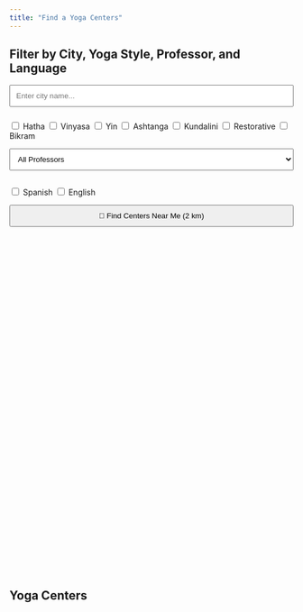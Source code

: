 ```yaml
---
title: "Find a Yoga Centers"
---
```


## Filter by City, Yoga Style, Professor, and Language

<input type="text" id="citySearch" placeholder="Enter city name..." style="width: 100%; padding: 10px; margin-bottom: 10px;" autocomplete="off" />
<ul id="citySuggestions" style="list-style: none; padding: 0; margin: 0; border: 1px solid #ccc; display: none; max-height: 150px; overflow-y: auto;"></ul>

<div id="styleFilters" style="margin-bottom: 1em;">
  <label><input type="checkbox" value="Hatha"> Hatha</label>
  <label><input type="checkbox" value="Vinyasa"> Vinyasa</label>
  <label><input type="checkbox" value="Yin"> Yin</label>
  <label><input type="checkbox" value="Ashtanga"> Ashtanga</label>
  <label><input type="checkbox" value="Kundalini"> Kundalini</label>
  <label><input type="checkbox" value="Restorative"> Restorative</label>
  <label><input type="checkbox" value="Bikram"> Bikram</label>
</div>

<select id="professorSelect" style="width: 100%; padding: 10px; margin-bottom: 1em;">
  <option value="">All Professors</option>
</select>

<div id="languageFilters" style="margin-bottom: 1em;">
  <label><input type="checkbox" value="Spanish"> Spanish</label>
  <label><input type="checkbox" value="English"> English</label>
</div>

<button id="findNearby" style="padding: 10px; width: 100%; margin-bottom: 1em;">📍 Find Centers Near Me (2 km)</button>

<link rel="stylesheet" href="https://unpkg.com/leaflet/dist/leaflet.css" />
<div id="map" style="height: 600px;"></div>
<script src="https://unpkg.com/leaflet/dist/leaflet.js"></script>

## Yoga Centers

<ul id="centerList"></ul>
<p id="noResults" style="display:none; color: red;">No centers found for your search.</p>

<script>
let centers = [];
let professors = [];
let usingNearby = false;
let userLat = null;
let userLng = null;

const input = document.getElementById("citySearch");
const suggestions = document.getElementById("citySuggestions");
const checkboxes = document.querySelectorAll("#styleFilters input[type=checkbox]");
const languageBoxes = document.querySelectorAll("#languageFilters input[type=checkbox]");
const professorSelect = document.getElementById("professorSelect");
const findNearbyBtn = document.getElementById("findNearby");
const listEl = document.getElementById("centerList");
const noResults = document.getElementById("noResults");

const map = L.map('map').setView([40.0, -3.7], 6);
L.tileLayer('https://tile.openstreetmap.org/{z}/{x}/{y}.png', {
  maxZoom: 18,
  attribution: '&copy; OpenStreetMap'
}).addTo(map);
let markers = [];

function updateDisplay(doZoom = false, updateMarkers = true) {
  const cityVal = input.value.toLowerCase().trim();
  const selectedStyles = Array.from(checkboxes).filter(cb => cb.checked).map(cb => cb.value);
  const selectedLangs = Array.from(languageBoxes).filter(cb => cb.checked).map(cb => cb.value);
  const selectedProf = professorSelect.value;

  const filtered = centers.filter(c => {
    const matchCity = c.city.toLowerCase().includes(cityVal);
    const matchStyle = selectedStyles.length === 0 || c.styles.some(style => selectedStyles.includes(style));
    const matchLang = selectedLangs.length === 0 || c.languages.some(lang => selectedLangs.includes(lang));
    const matchProf = !selectedProf || c.professors.includes(selectedProf);
    const matchNearby = !usingNearby || (
      userLat !== null && userLng !== null &&
      getDistance(userLat, userLng, c.lat, c.lng) <= 2
    );
    return matchNearby && matchCity && matchStyle && matchLang && matchProf;
  });

  listEl.innerHTML = "";
  filtered.forEach(c => {
    const li = document.createElement("li");
    li.innerHTML = `<a href="${c.page}">${c.name} (${c.city})</a>`;
    listEl.appendChild(li);
  });

  noResults.style.display = filtered.length === 0 ? "block" : "none";

  if (updateMarkers) {
    markers.forEach(m => map.removeLayer(m));
    markers = [];
    filtered.forEach(c => {
      const marker = L.marker([c.lat, c.lng]).addTo(map)
        .bindPopup(`<a href="${c.page}">${c.name}</a><br>${c.city}`);
      markers.push(marker);
    });
  }

  if (doZoom && cityVal) {
    const exactMatch = centers.filter(c => c.city.toLowerCase() === cityVal);
    if (exactMatch.length > 0) {
      const avgLat = exactMatch.reduce((sum, c) => sum + c.lat, 0) / exactMatch.length;
      const avgLng = exactMatch.reduce((sum, c) => sum + c.lng, 0) / exactMatch.length;
      map.setView([avgLat, avgLng], 12);
    }
  }

  if (doZoom && usingNearby && userLat && userLng) {
    map.setView([userLat, userLng], 14);
  }
}

function getDistance(lat1, lng1, lat2, lng2) {
  const toRad = deg => deg * Math.PI / 180;
  const R = 6371;
  const dLat = toRad(lat2 - lat1);
  const dLng = toRad(lng2 - lng1);
  const a = Math.sin(dLat/2)**2 + Math.cos(toRad(lat1)) * Math.cos(toRad(lat2)) * Math.sin(dLng/2)**2;
  return R * 2 * Math.atan2(Math.sqrt(a), Math.sqrt(1 - a));
}

findNearbyBtn.addEventListener("click", () => {
  if (!usingNearby) {
    if (!navigator.geolocation) {
      alert("Geolocation not supported");
      return;
    }
    navigator.geolocation.getCurrentPosition(pos => {
      userLat = pos.coords.latitude;
      userLng = pos.coords.longitude;
      usingNearby = true;

      // Clear city input when nearby search is activated
      input.value = "";
      findNearbyBtn.textContent = "✅ Showing Centers Near Me (2 km)";
      updateDisplay(true, true);
    }, () => {
      alert("Unable to get location");
    });
  } else {
    usingNearby = false;
    userLat = null;
    userLng = null;
    findNearbyBtn.textContent = "📍 Find Centers Near Me (2 km)";
    updateDisplay(true, true);
  }
});


fetch("data/centers.json")
  .then(res => res.json())
  .then(data => {
    centers = data;
    return fetch("data/professors.json");
  })
  .then(res => res.json())
  .then(data => {
    professors = data;
    professors.forEach(p => {
      const option = document.createElement("option");
      option.value = p.id;
      option.textContent = p.name;
      professorSelect.appendChild(option);
    });
    updateDisplay(true, true);
  });

input.addEventListener("focus", () => {
  suggestions.innerHTML = "";
  const li = document.createElement("li");
  li.textContent = "📍 Use my location (2 km)";
  li.style.padding = "5px";
  li.style.cursor = "pointer";
  li.style.fontStyle = "italic";
  li.addEventListener("click", () => {
    suggestions.style.display = "none";
    findNearbyBtn.click();
  });
  suggestions.appendChild(li);
  suggestions.style.display = "block";
});

document.addEventListener("click", (e) => {
  if (!input.contains(e.target) && !suggestions.contains(e.target)) {
    suggestions.style.display = "none";
  }
});

input.addEventListener("input", () => {
  const val = input.value.toLowerCase().trim();
  suggestions.innerHTML = "";

  const nearMe = document.createElement("li");
  nearMe.textContent = "📍 Use my location (2 km)";
  nearMe.style.padding = "5px";
  nearMe.style.cursor = "pointer";
  nearMe.style.fontStyle = "italic";
  nearMe.addEventListener("click", () => {
    suggestions.style.display = "none";
    findNearbyBtn.click();
  });
  suggestions.appendChild(nearMe);

  if (val.length === 0) {
    suggestions.style.display = "block";
    return;
  }

  const allCities = [...new Set(centers.map(c => c.city))];
  const matches = allCities.filter(c => c.toLowerCase().startsWith(val));
  if (matches.length > 0) {
    matches.forEach(city => {
      const li = document.createElement("li");
      li.textContent = city;
      li.style.padding = "5px";
      li.style.cursor = "pointer";
      li.addEventListener("click", () => {
        input.value = city;
        suggestions.style.display = "none";
        updateDisplay(true, false);
      });
      suggestions.appendChild(li);
    });
    suggestions.style.display = "block";
  }
});

checkboxes.forEach(cb => cb.addEventListener("change", () => updateDisplay(false, true)));
languageBoxes.forEach(cb => cb.addEventListener("change", () => updateDisplay(false, true)));
professorSelect.addEventListener("change", () => updateDisplay(false, true));
</script>


<!-- ---
title: "Find a Yoga Center"
---

## Filter by City, Yoga Style, Professor, and Language

<input type="text" id="citySearch" placeholder="Enter city name..." style="width: 100%; padding: 10px; margin-bottom: 10px;" autocomplete="off" />
<ul id="citySuggestions" style="list-style: none; padding: 0; margin: 0; border: 1px solid #ccc; display: none; max-height: 150px; overflow-y: auto;"></ul>

<div id="styleFilters" style="margin-bottom: 1em;">
  <label><input type="checkbox" value="Hatha"> Hatha</label>
  <label><input type="checkbox" value="Vinyasa"> Vinyasa</label>
  <label><input type="checkbox" value="Yin"> Yin</label>
  <label><input type="checkbox" value="Ashtanga"> Ashtanga</label>
  <label><input type="checkbox" value="Kundalini"> Kundalini</label>
  <label><input type="checkbox" value="Restorative"> Restorative</label>
  <label><input type="checkbox" value="Bikram"> Bikram</label>
</div>

<select id="professorSelect" style="width: 100%; padding: 10px; margin-bottom: 1em;">
  <option value="">All Professors</option>
</select>

<div id="languageFilters" style="margin-bottom: 1em;">
  <label><input type="checkbox" value="Spanish"> Spanish</label>
  <label><input type="checkbox" value="English"> English</label>
</div>

<button id="findNearby" style="padding: 10px; width: 100%; margin-bottom: 1em;">📍 Find Centers Near Me (2 km)</button>

<link rel="stylesheet" href="https://unpkg.com/leaflet/dist/leaflet.css" />
<div id="map" style="height: 600px;"></div>
<script src="https://unpkg.com/leaflet/dist/leaflet.js"></script>

## Yoga Centers

<ul id="centerList"></ul>
<p id="noResults" style="display:none; color: red;">No centers found for your search.</p>

<script>
let centers = [];
let professors = [];
let usingNearby = false;
let userLat = null;
let userLng = null;

const input = document.getElementById("citySearch");
const suggestions = document.getElementById("citySuggestions");
const checkboxes = document.querySelectorAll("#styleFilters input[type=checkbox]");
const languageBoxes = document.querySelectorAll("#languageFilters input[type=checkbox]");
const professorSelect = document.getElementById("professorSelect");
const findNearbyBtn = document.getElementById("findNearby");
const listEl = document.getElementById("centerList");
const noResults = document.getElementById("noResults");

const map = L.map('map').setView([40.0, -3.7], 6);
L.tileLayer('https://tile.openstreetmap.org/{z}/{x}/{y}.png', {
  maxZoom: 18,
  attribution: '&copy; OpenStreetMap'
}).addTo(map);
let markers = [];

function updateDisplay(doZoom = false, updateMarkers = true) {
  const cityVal = input.value.toLowerCase().trim();
  const selectedStyles = Array.from(checkboxes).filter(cb => cb.checked).map(cb => cb.value);
  const selectedLangs = Array.from(languageBoxes).filter(cb => cb.checked).map(cb => cb.value);
  const selectedProf = professorSelect.value;

  const filtered = centers.filter(c => {
    const matchCity = c.city.toLowerCase().includes(cityVal);
    const matchStyle = selectedStyles.length === 0 || c.styles.some(style => selectedStyles.includes(style));
    const matchLang = selectedLangs.length === 0 || c.languages.some(lang => selectedLangs.includes(lang));
    const matchProf = !selectedProf || c.professors.includes(selectedProf);
    const matchNearby = !usingNearby || (
      userLat !== null && userLng !== null &&
      getDistance(userLat, userLng, c.lat, c.lng) <= 2
    );
    return matchNearby && matchCity && matchStyle && matchLang && matchProf;
  });

  listEl.innerHTML = "";
  filtered.forEach(c => {
    const li = document.createElement("li");
    li.innerHTML = `<a href="${c.page}">${c.name} (${c.city})</a>`;
    listEl.appendChild(li);
  });

  noResults.style.display = filtered.length === 0 ? "block" : "none";

  if (updateMarkers) {
    markers.forEach(m => map.removeLayer(m));
    markers = [];
    filtered.forEach(c => {
      const marker = L.marker([c.lat, c.lng]).addTo(map)
        .bindPopup(`<a href="${c.page}">${c.name}</a><br>${c.city}`);
      markers.push(marker);
    });
  }

  if (doZoom && cityVal) {
    const exactMatch = centers.filter(c => c.city.toLowerCase() === cityVal);
    if (exactMatch.length > 0) {
      const avgLat = exactMatch.reduce((sum, c) => sum + c.lat, 0) / exactMatch.length;
      const avgLng = exactMatch.reduce((sum, c) => sum + c.lng, 0) / exactMatch.length;
      map.setView([avgLat, avgLng], 12);
    }
  }
}

function getDistance(lat1, lng1, lat2, lng2) {
  const toRad = deg => deg * Math.PI / 180;
  const R = 6371;
  const dLat = toRad(lat2 - lat1);
  const dLng = toRad(lng2 - lng1);
  const a = Math.sin(dLat/2)**2 + Math.cos(toRad(lat1)) * Math.cos(toRad(lat2)) * Math.sin(dLng/2)**2;
  return R * 2 * Math.atan2(Math.sqrt(a), Math.sqrt(1 - a));
}

findNearbyBtn.addEventListener("click", () => {
  if (!usingNearby) {
    if (!navigator.geolocation) {
      alert("Geolocation not supported");
      return;
    }
    navigator.geolocation.getCurrentPosition(pos => {
      userLat = pos.coords.latitude;
      userLng = pos.coords.longitude;
      usingNearby = true;
      findNearbyBtn.textContent = "✅ Showing Centers Near Me (2 km)";
      updateDisplay(true, true);
    }, () => {
      alert("Unable to get location");
    });
  } else {
    usingNearby = false;
    userLat = null;
    userLng = null;
    findNearbyBtn.textContent = "📍 Find Centers Near Me (2 km)";
    updateDisplay(true, true);
  }
});

fetch("data/centers.json")
  .then(res => res.json())
  .then(data => {
    centers = data;
    return fetch("data/professors.json");
  })
  .then(res => res.json())
  .then(data => {
    professors = data;
    professors.forEach(p => {
      const option = document.createElement("option");
      option.value = p.id;
      option.textContent = p.name;
      professorSelect.appendChild(option);
    });
    updateDisplay(true, true);
  });

input.addEventListener("focus", () => {
  suggestions.innerHTML = "";
  const li = document.createElement("li");
  li.textContent = "📍 Use my location (2 km)";
  li.style.padding = "5px";
  li.style.cursor = "pointer";
  li.style.fontStyle = "italic";
  li.addEventListener("click", () => {
    suggestions.style.display = "none";
    findNearbyBtn.click();
  });
  suggestions.appendChild(li);
  suggestions.style.display = "block";
});

document.addEventListener("click", (e) => {
  if (!input.contains(e.target) && !suggestions.contains(e.target)) {
    suggestions.style.display = "none";
  }
});

input.addEventListener("input", () => {
  const val = input.value.toLowerCase().trim();
  suggestions.innerHTML = "";

  const nearMe = document.createElement("li");
  nearMe.textContent = "📍 Use my location (2 km)";
  nearMe.style.padding = "5px";
  nearMe.style.cursor = "pointer";
  nearMe.style.fontStyle = "italic";
  nearMe.addEventListener("click", () => {
    suggestions.style.display = "none";
    findNearbyBtn.click();
  });
  suggestions.appendChild(nearMe);

  if (val.length === 0) {
    suggestions.style.display = "block";
    return;
  }

  const allCities = [...new Set(centers.map(c => c.city))];
  const matches = allCities.filter(c => c.toLowerCase().startsWith(val));
  if (matches.length > 0) {
    matches.forEach(city => {
      const li = document.createElement("li");
      li.textContent = city;
      li.style.padding = "5px";
      li.style.cursor = "pointer";
      li.addEventListener("click", () => {
        input.value = city;
        suggestions.style.display = "none";
        updateDisplay(true, false);
      });
      suggestions.appendChild(li);
    });
    suggestions.style.display = "block";
  }
});

checkboxes.forEach(cb => cb.addEventListener("change", () => updateDisplay(false, true)));
languageBoxes.forEach(cb => cb.addEventListener("change", () => updateDisplay(false, true)));
professorSelect.addEventListener("change", () => updateDisplay(false, true));
</script>

 -->
